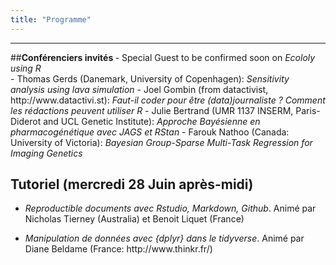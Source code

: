 ```yaml
---
title: "Programme"
---
```


***

##**Conférenciers invités ** 
- Special Guest to be confirmed soon on *Ecololy using R*  
- Thomas Gerds (Danemark, University of Copenhagen): *Sensitivity analysis using lava simulation*
- Joel Gombin (from datactivist, http://www.datactivi.st): *Faut-il coder pour être (data)journaliste ? Comment les rédactions peuvent utiliser R*
- Julie Bertrand (UMR 1137 INSERM, Paris-Diderot and UCL Genetic Institute): *Approche Bayésienne en pharmacogénétique avec JAGS et RStan*
- Farouk Nathoo (Canada: University of Victoria): *Bayesian Group-Sparse Multi-Task Regression for Imaging Genetics*

## **Tutoriel (mercredi 28 Juin après-midi)**

- *Reproductible documents avec Rstudio, Markdown, Github*. Animé par Nicholas Tierney (Australia) et Benoit Liquet (France)

- *Manipulation de données avec {dplyr} dans le tidyverse*. Animé par Diane Beldame (France: http://www.thinkr.fr/) 


